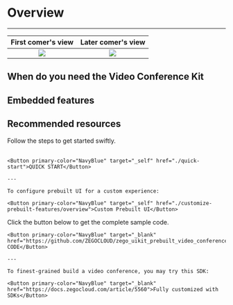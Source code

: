 
# Overview

- - -


<OverViewBasic/>

|First comer's view| Later comer's view|
|:---:|:---:|
|<Frame width="200" height="auto" ><img src="https://storage.zego.im/sdk-doc/Pics/ZegoUIKit/conference/user1.gif" /></Frame>|<Frame width="210" height="auto" ><img src="https://storage.zego.im/sdk-doc/Pics/ZegoUIKit/conference/user2.gif" /></Frame>|



## When do you need the Video Conference Kit

<WhenToUse/>


## Embedded features

<EmbededFratures/>

## Recommended resources

<CardGroup cols={2}>
  <Card title="I want to get started:">
    Follow the steps to get started swiftly.<br/><br/>

	<Button primary-color="NavyBlue" target="_self" href="./quick-start">QUICK START</Button>
	
    ---
	
    To configure prebuilt UI for a custom experience:

	<Button primary-color="NavyBlue" target="_self" href="./customize-prebuilt-features/overview">Custom Prebuilt UI</Button>
  </Card>
  <Card title="I want to get the Sample Code:">
    Click the button below to get the complete sample code.

	<Button primary-color="NavyBlue" target="_blank" href="https://github.com/ZEGOCLOUD/zego_uikit_prebuilt_video_conference_example_flutter">SAMPLE CODE</Button>
	
    ---
	
    To finest-grained build a video conference, you may try this SDK:

	<Button primary-color="NavyBlue" target="_blank" href="https://docs.zegocloud.com/article/5560">Fully customized with SDKs</Button>
  </Card>
</CardGroup>

